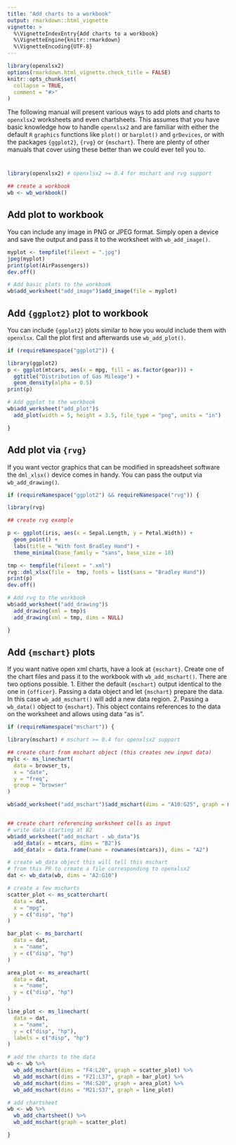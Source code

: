 ```yaml
---
title: "Add charts to a workbook"
output: rmarkdown::html_vignette
vignette: >
  %\VignetteIndexEntry{Add charts to a workbook}
  %\VignetteEngine{knitr::rmarkdown}
  %\VignetteEncoding{UTF-8}
---
```



```r
library(openxlsx2)
options(rmarkdown.html_vignette.check_title = FALSE)
knitr::opts_chunk$set(
  collapse = TRUE,
  comment = "#>"
)
```

The following manual will present various ways to add plots and charts to `openxlsx2` worksheets and even chartsheets. This assumes that you have basic knowledge how to handle `openxlsx2` and are familiar with either the default `R` `graphics` functions like `plot()` or `barplot()` and `grDevices`,  or with the packages `{ggplot2}`, `{rvg}` or `{mschart}`. There are plenty of other manuals that cover using these better than we could ever tell you to.

#

```r
library(openxlsx2) # openxlsx2 >= 0.4 for mschart and rvg support

## create a workbook
wb <- wb_workbook()
```

## Add plot to workbook

You can include any image in PNG or JPEG format. Simply open a device and save the output and pass it to the worksheet with `wb_add_image()`.

```r
myplot <- tempfile(fileext = ".jpg")
jpeg(myplot)
print(plot(AirPassengers))
dev.off()

# Add basic plots to the workbook
wb$add_worksheet("add_image")$add_image(file = myplot)
```

## Add `{ggplot2}` plot to workbook

You can include `{ggplot2}` plots similar to how you would include them with `openxlsx`. Call the plot first and afterwards use `wb_add_plot()`.

```r
if (requireNamespace("ggplot2")) {

library(ggplot2)
p <- ggplot(mtcars, aes(x = mpg, fill = as.factor(gear))) +
  ggtitle("Distribution of Gas Mileage") +
  geom_density(alpha = 0.5)
print(p)

# Add ggplot to the workbook
wb$add_worksheet("add_plot")$
  add_plot(width = 5, height = 3.5, file_type = "png", units = "in")

}
```


## Add plot via `{rvg}`

If you want vector graphics that can be modified in spreadsheet software the `dml_xlsx()` device comes in handy. You can pass the output via `wb_add_drawing()`.

```r
if (requireNamespace("ggplot2") && requireNamespace("rvg")) {

library(rvg)

## create rvg example

p <- ggplot(iris, aes(x = Sepal.Length, y = Petal.Width)) +
  geom_point() +
  labs(title = "With font Bradley Hand") +
  theme_minimal(base_family = "sans", base_size = 18)

tmp <- tempfile(fileext = ".xml")
rvg::dml_xlsx(file =  tmp, fonts = list(sans = "Bradley Hand"))
print(p)
dev.off()

# Add rvg to the workbook
wb$add_worksheet("add_drawing")$
  add_drawing(xml = tmp)$
  add_drawing(xml = tmp, dims = NULL)

}
```

## Add `{mschart}` plots

If you want native open xml charts, have a look at `{mschart}`. Create one of the chart files and pass it to the workbook with `wb_add_mschart()`. There are two options possible. 
1. Either the default `{mschart}` output identical to the one in `{officer}`. Passing a data object and let `{mschart}` prepare the data. In this case `wb_add_mschart()` will add a new data region.
2. Passing a `wb_data()` object to `{mschart}`. This object contains references to the data on the worksheet and allows using data "as is".

```r
if (requireNamespace("mschart")) {

library(mschart) # mschart >= 0.4 for openxlsx2 support

## create chart from mschart object (this creates new input data)
mylc <- ms_linechart(
  data = browser_ts,
  x = "date",
  y = "freq",
  group = "browser"
)

wb$add_worksheet("add_mschart")$add_mschart(dims = "A10:G25", graph = mylc)


## create chart referencing worksheet cells as input
# write data starting at B2
wb$add_worksheet("add_mschart - wb_data")$
  add_data(x = mtcars, dims = "B2")$
  add_data(x = data.frame(name = rownames(mtcars)), dims = "A2")

# create wb_data object this will tell this mschart
# from this PR to create a file corresponding to openxlsx2
dat <- wb_data(wb, dims = "A2:G10")

# create a few mscharts
scatter_plot <- ms_scatterchart(
  data = dat,
  x = "mpg",
  y = c("disp", "hp")
)

bar_plot <- ms_barchart(
  data = dat,
  x = "name",
  y = c("disp", "hp")
)

area_plot <- ms_areachart(
  data = dat,
  x = "name",
  y = c("disp", "hp")
)

line_plot <- ms_linechart(
  data = dat,
  x = "name",
  y = c("disp", "hp"),
  labels = c("disp", "hp")
)

# add the charts to the data
wb <- wb %>%
  wb_add_mschart(dims = "F4:L20", graph = scatter_plot) %>%
  wb_add_mschart(dims = "F21:L37", graph = bar_plot) %>%
  wb_add_mschart(dims = "M4:S20", graph = area_plot) %>%
  wb_add_mschart(dims = "M21:S37", graph = line_plot)

# add chartsheet
wb <- wb %>%
  wb_add_chartsheet() %>%
  wb_add_mschart(graph = scatter_plot)

}
```
